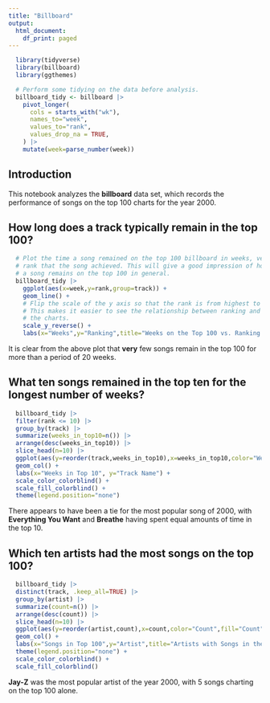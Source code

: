 ```yaml
---
title: "Billboard"
output:
  html_document:
    df_print: paged
---
```


```r
  library(tidyverse)
  library(billboard)
  library(ggthemes)
```

```r
  # Perform some tidying on the data before analysis.
  billboard_tidy <- billboard |>
    pivot_longer(
      cols = starts_with("wk"),
      names_to="week",
      values_to="rank",
      values_drop_na = TRUE,
    ) |>
    mutate(week=parse_number(week))
```

## Introduction

This notebook analyzes the **billboard** data set, which records the performance of songs on the top 100 charts for the year 2000.

## How long does a track typically remain in the top 100?

```r
  # Plot the time a song remained on the top 100 billboard in weeks, versus the
  # rank that the song achieved. This will give a good impression of how long that
  # a song remains on the top 100 in general.
  billboard_tidy |>
    ggplot(aes(x=week,y=rank,group=track)) +
    geom_line() +
    # Flip the scale of the y axis so that the rank is from highest to lowest.
    # This makes it easier to see the relationship between ranking and time on
    # the charts.
    scale_y_reverse() +
    labs(x="Weeks",y="Ranking",title="Weeks on the Top 100 vs. Ranking Achieved")
```

It is clear from the above plot that **very** few songs remain in the top 100 for more than a period of 20 weeks.

## What ten songs remained in the top ten for the longest number of weeks?

```r
  billboard_tidy |>
  filter(rank <= 10) |>
  group_by(track) |>
  summarize(weeks_in_top10=n()) |>
  arrange(desc(weeks_in_top10)) |>
  slice_head(n=10) |>
  ggplot(aes(y=reorder(track,weeks_in_top10),x=weeks_in_top10,color="Weeks",fill="Weeks")) +
  geom_col() +
  labs(x="Weeks in Top 10", y="Track Name") +
  scale_color_colorblind() +
  scale_fill_colorblind() +
  theme(legend.position="none")
```

There appears to have been a tie for the most popular song of 2000, with **Everything You Want** and **Breathe** having spent equal amounts of time in the top 10.

## Which ten artists had the most songs on the top 100?

```r
  billboard_tidy |>
  distinct(track, .keep_all=TRUE) |>
  group_by(artist) |>
  summarize(count=n()) |>
  arrange(desc(count)) |>
  slice_head(n=10) |>
  ggplot(aes(y=reorder(artist,count),x=count,color="Count",fill="Count")) +
  geom_col() +
  labs(x="Songs in Top 100",y="Artist",title="Artists with Songs in the Top 100") +
  theme(legend.position="none") +
  scale_color_colorblind() +
  scale_fill_colorblind()
```

**Jay-Z** was the most popular artist of the year 2000, with 5 songs charting on the top 100 alone.